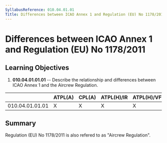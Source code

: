 ```yaml
---
SyllabusReference: 010.04.01.01
Title: Differences between ICAO Annex 1 and Regulation (EU) No 1178/2011
---
```


# Differences between ICAO Annex 1 and Regulation (EU) No 1178/2011

## Learning Objectives

1.  **010.04.01.01.01** -- Describe the relationship and differences between ICAO
    Annex 1 and the Aircrew Regulation.

|                 | ATPL(A) | CPL(A) | ATPL(H)/IR | ATPL(H)/VFR | CPL(H) | IR  | CBIR(A) |
| --------------- | ------- | ------ | ---------- | ----------- | ------ | --- | ------- |
| 010.04.01.01.01 | X       | X      | X          | X           | X      | X   |         |

## Summary

Regulation (EU) No 1178/2011 is also refered to as "Aircrew Regulation".
